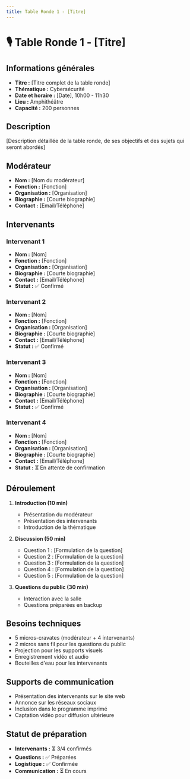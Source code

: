 ```yaml
---
title: Table Ronde 1 - [Titre]
---
```


# 🎙️ Table Ronde 1 - [Titre]

## Informations générales
- **Titre :** [Titre complet de la table ronde]
- **Thématique :** Cybersécurité
- **Date et horaire :** [Date], 10h00 - 11h30
- **Lieu :** Amphithéâtre
- **Capacité :** 200 personnes

## Description
[Description détaillée de la table ronde, de ses objectifs et des sujets qui seront abordés]

## Modérateur
- **Nom :** [Nom du modérateur]
- **Fonction :** [Fonction]
- **Organisation :** [Organisation]
- **Biographie :** [Courte biographie]
- **Contact :** [Email/Téléphone]

## Intervenants

### Intervenant 1
- **Nom :** [Nom]
- **Fonction :** [Fonction]
- **Organisation :** [Organisation]
- **Biographie :** [Courte biographie]
- **Contact :** [Email/Téléphone]
- **Statut :** ✅ Confirmé

### Intervenant 2
- **Nom :** [Nom]
- **Fonction :** [Fonction]
- **Organisation :** [Organisation]
- **Biographie :** [Courte biographie]
- **Contact :** [Email/Téléphone]
- **Statut :** ✅ Confirmé

### Intervenant 3
- **Nom :** [Nom]
- **Fonction :** [Fonction]
- **Organisation :** [Organisation]
- **Biographie :** [Courte biographie]
- **Contact :** [Email/Téléphone]
- **Statut :** ✅ Confirmé

### Intervenant 4
- **Nom :** [Nom]
- **Fonction :** [Fonction]
- **Organisation :** [Organisation]
- **Biographie :** [Courte biographie]
- **Contact :** [Email/Téléphone]
- **Statut :** ⏳ En attente de confirmation

## Déroulement
1. **Introduction (10 min)**
   - Présentation du modérateur
   - Présentation des intervenants
   - Introduction de la thématique

2. **Discussion (50 min)**
   - Question 1 : [Formulation de la question]
   - Question 2 : [Formulation de la question]
   - Question 3 : [Formulation de la question]
   - Question 4 : [Formulation de la question]
   - Question 5 : [Formulation de la question]

3. **Questions du public (30 min)**
   - Interaction avec la salle
   - Questions préparées en backup

## Besoins techniques
- 5 micros-cravates (modérateur + 4 intervenants)
- 2 micros sans fil pour les questions du public
- Projection pour les supports visuels
- Enregistrement vidéo et audio
- Bouteilles d'eau pour les intervenants

## Supports de communication
- Présentation des intervenants sur le site web
- Annonce sur les réseaux sociaux
- Inclusion dans le programme imprimé
- Captation vidéo pour diffusion ultérieure

## Statut de préparation
- **Intervenants :** ⏳ 3/4 confirmés
- **Questions :** ✅ Préparées
- **Logistique :** ✅ Confirmée
- **Communication :** ⏳ En cours
